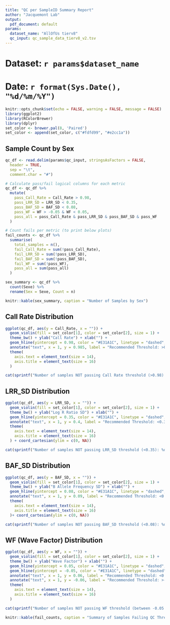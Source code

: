 ```yaml
---
title: "QC per SampleID Summary Report"
author: "Jacquemont Lab"
output:
  pdf_document: default
params:
  dataset_name: "AllOfUs tierv8"
  qc_input: qc_sample_data_tierv8_v2.tsv
---
```

<!-- 
12/06/2025 By Florian Bénitière  
Write a PDF automatic report based on a QC per sample TSV file containing columns: Sexe, Call_Rate, LRR_SD, BAF_SD, WF 

Rscript -e "rmarkdown::render('sample_qc_report.Rmd', params=list(
    dataset_name='$dataset_name',
    qc_input='$qc_input'),
output_file='SPARK_PennCNV_raw_QC.pdf'
)"
-->

# **Dataset:** `r params$dataset_name`  
# **Date:** `r format(Sys.Date(), "%d/%m/%Y")`

```r
knitr::opts_chunk$set(echo = FALSE, warning = FALSE, message = FALSE)
library(ggplot2)
library(RColorBrewer)
library(dplyr)
set_color <- brewer.pal(8, 'Paired')
set_color <- append(set_color, c("#fdfd99", "#e2cc1a"))
```

## Sample Count by Sex

```r
qc_df <- read.delim(params$qc_input, stringsAsFactors = FALSE,
  header = TRUE,
  sep = "\t",
  comment.char = "#")

# Calculate pass/fail logical columns for each metric
qc_df <- qc_df %>%
  mutate(
    pass_Call_Rate = Call_Rate > 0.98,
    pass_LRR_SD = LRR_SD < 0.35,
    pass_BAF_SD = BAF_SD < 0.08,
    pass_WF = WF > -0.05 & WF < 0.05,
    pass_all = pass_Call_Rate & pass_LRR_SD & pass_BAF_SD & pass_WF
  )

# Count fails per metric (to print below plots)
fail_counts <- qc_df %>%
  summarise(
    total_samples = n(),
    fail_Call_Rate = sum(!pass_Call_Rate),
    fail_LRR_SD = sum(!pass_LRR_SD),
    fail_BAF_SD = sum(!pass_BAF_SD),
    fail_WF = sum(!pass_WF),
    pass_all = sum(pass_all)
  )

sex_summary <- qc_df %>%
  count(Sexe) %>%
  rename(Sex = Sexe, Count = n)

knitr::kable(sex_summary, caption = "Number of Samples by Sex")
```

## Call Rate Distribution

```r
ggplot(qc_df, aes(y = Call_Rate, x = "")) +
  geom_violin(fill = set_color[1], color = set_color[2], size = 1) +
  theme_bw() + ylab("Call Rate") + xlab("") +
  geom_hline(yintercept = 0.98, color = "#E31A1C", linetype = "dashed", size = 1) +
  annotate("text", x = 1, y = 0.985, label = "Recommended Threshold: >0.98", color = "#E31A1C", size = 3, hjust = -0.08) +
  theme(
    axis.text = element_text(size = 14),
    axis.title = element_text(size = 16)
  )

cat(sprintf("Number of samples NOT passing Call Rate threshold (>0.98): %d\n", fail_counts$fail_Call_Rate))

```

## LRR_SD Distribution

```r
ggplot(qc_df, aes(y = LRR_SD, x = "")) +
  geom_violin(fill = set_color[1], color = set_color[2], size = 1) +
  theme_bw() + ylab("Log R Ratio SD") + xlab("") +
  geom_hline(yintercept = 0.35, color = "#E31A1C", linetype = "dashed", size = 1) +
  annotate("text", x = 1, y = 0.4, label = "Recommended Threshold: <0.35", color = "#E31A1C", size = 3, hjust = -0.08) +
  theme(
    axis.text = element_text(size = 14),
    axis.title = element_text(size = 16)
  ) + coord_cartesian(ylim = c(0, NA))

cat(sprintf("Number of samples NOT passing LRR_SD threshold (<0.35): %d\n", fail_counts$fail_LRR_SD))

```

## BAF_SD Distribution

```r
ggplot(qc_df, aes(y = BAF_SD, x = "")) +
  geom_violin(fill = set_color[1], color = set_color[2], size = 1) +
  theme_bw() + ylab("B Allele Frequency SD") + xlab("") +
  geom_hline(yintercept = 0.08, color = "#E31A1C", linetype = "dashed", size = 1) +
  annotate("text", x = 1, y = 0.09, label = "Recommended Threshold: <0.08", color = "#E31A1C", size = 3, hjust = -0.08) +
  theme(
    axis.text = element_text(size = 14),
    axis.title = element_text(size = 16)
  )+ coord_cartesian(ylim = c(0, NA))

cat(sprintf("Number of samples NOT passing BAF_SD threshold (<0.08): %d\n", fail_counts$fail_BAF_SD))

```

## WF (Wave Factor) Distribution

```r
ggplot(qc_df, aes(y = WF, x = "")) +
  geom_violin(fill = set_color[1], color = set_color[2], size = 1) +
  theme_bw() + ylab("Wave Factor") + xlab("") +
  geom_hline(yintercept = 0.05, color = "#E31A1C", linetype = "dashed", size = 1) +
  geom_hline(yintercept = -0.05, color = "#E31A1C", linetype = "dashed", size = 1) +
  annotate("text", x = 1, y = 0.06, label = "Recommended Threshold: <0.05", color = "#E31A1C", size = 3, hjust = -0.08) +
  annotate("text", x = 1, y = -0.06, label = "Recommended Threshold: >-0.05", color = "#E31A1C", size = 3, hjust = -0.06) +
  theme(
    axis.text = element_text(size = 14),
    axis.title = element_text(size = 16)
  )

cat(sprintf("Number of samples NOT passing WF threshold (between -0.05 and 0.05): %d\n", fail_counts$fail_WF))

```



```r
knitr::kable(fail_counts, caption = "Summary of Samples Failing QC Thresholds")
```